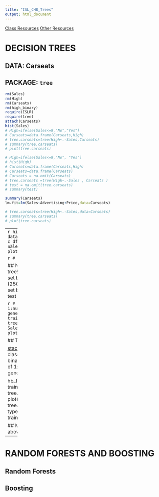 ```yaml
---
title: "ISL_CH8_Trees"
output: html_document
---
```


[Class Resources](https://courses.edx.org/asset-v1:StanfordOnline+STATSX0001+1T2020+type@asset+block/ch8.html)
[Other Resources](https://blog.princehonest.com/stat-learning/)

# DECISION TREES

## DATA: Carseats
## PACKAGE: `tree`

```r
rm(Sales)
rm(High)
rm(Carseats)
rm(high_binary)
require(ISLR)
require(tree)
attach(Carseats)
hist(Sales)
# High=ifelse(Sales<=8,"No","Yes")
# Carseats=data.frame(Carseats,High)
# tree.carseats=tree(High~.-Sales,Carseats)
# summary(tree.carseats)
# plot(tree.carseats)

# High=ifelse(Sales<=8,"No", "Yes")
# hist(High)
# Carseats=data.frame(Carseats,High)
# Carseats=data.frame(Carseats)
# Carseats = na.omit(Carseats)
# tree.carseats =tree(High~.-Sales , Carseats )
# test = na.omit(tree.carseats)
# summary(test)
```

```r
summary(Carseats)
lm.fit=lm(Sales~Advertising+Price,data=Carseats)
```

```r
# tree.carseats=tree(High~.-Sales,data=Carseats)
# summary(tree.carseats)
# plot(tree.carseats)
```



-----
```r
high_binary = ifelse(Sales <= 8,0,1)
c_df = data.frame(Carseats, high_binary)
high_binary
c_df
tree.carseats=tree(high_binary~.-Sales,data=c_df)
summary(tree.carseats)
plot(tree.carseats)
```   
```r
high_binary = ifelse(Sales <= 8,0,1)
c_df = data.frame(Carseats, high_binary)
high_binary
c_df
tree.carseats=tree(high_binary~.-Sales,data=c_df)
summary(tree.carseats)
plot(tree.carseats)
text(tree.carseats, pretty=0)
```
## DETAILED SUMMARY OF TREE and ALL terminal nodes

```r
# tree.carseats
```

## Now, we want to TRAIN our Tree and TEST our tree!
1. Create a training and test (use a set seed!) set by...
2. Splitting the 400 observations into (250,150) and...
3. Growing the tree on the training set before ...
4. Evaluating the performance on the test set


```r
# set.seed(315)
# # take a 250 size sample of 1:number of rows in Carseats
# # this simply generates a list of ids
# train=sample(1:nrow(c_df),250)
# tree.carseats=tree(high_binary~.-Sales,c_df,subset=train)
# plot(tree.carseats);text(tree.carseats,pretty=0)
```

## TRYING AGAIN

[stack overflow](https://stackoverflow.com/questions/31843212/r-predict-func-type-class-error) 
to help with the "class" only used for classification error
Had to add "as.factor" to our binary 
```r
set.seed(315)
# take a 250 size sample of 1:number of rows in Carseats
# this simply generates a list of ids

hb_f = as.factor(high_binary)
train=sample(1:nrow(c_df),250)
tree.carseats=tree(hb_f~.-Sales,c_df,subset=train)
plot(tree.carseats);text(tree.carseats,pretty=0)
tree.pred=predict(tree.carseats, c_df[-train], type="class")
with(c_df[-train,],table(tree.pred,hb_f))
72+33/150
```

## Misclassification table
The diagonals in the table above are the incorrect classifications

----------------------

# RANDOM FORESTS AND BOOSTING

## Random Forests

## Boosting
